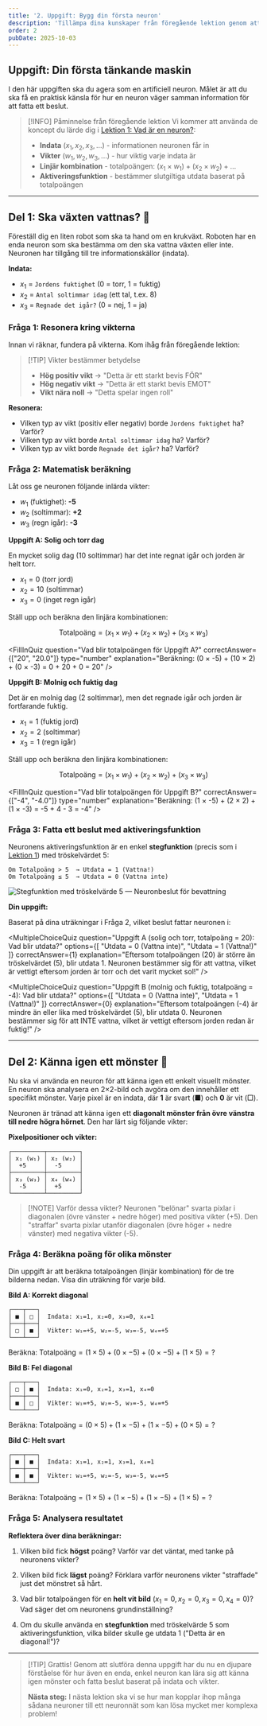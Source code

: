 ```yaml
---
title: '2. Uppgift: Bygg din första neuron'
description: 'Tillämpa dina kunskaper från föregående lektion genom att räkna och resonera kring hur en artificiell neuron fattar beslut i praktiska exempel.'
order: 2
pubDate: 2025-10-03
---
```



## Uppgift: Din första tänkande maskin

I den här uppgiften ska du agera som en artificiell neuron. Målet är att du ska få en praktisk känsla för hur en neuron väger samman information för att fatta ett beslut. 

> [!INFO] Påminnelse från föregående lektion
> Vi kommer att använda de koncept du lärde dig i [Lektion 1: Vad är en neuron?](./1-vad-ar-en-neuron):
> - **Indata** ($x_1, x_2, x_3, ...$) - informationen neuronen får in
> - **Vikter** ($w_1, w_2, w_3, ...$) - hur viktig varje indata är
> - **Linjär kombination** - totalpoängen: $(x_1 \times w_1) + (x_2 \times w_2) + ...$
> - **Aktiveringsfunktion** - bestämmer slutgiltiga utdata baserat på totalpoängen

---

## Del 1: Ska växten vattnas? 🌱

Föreställ dig en liten robot som ska ta hand om en krukväxt. Roboten har en enda neuron som ska bestämma om den ska vattna växten eller inte. Neuronen har tillgång till tre informationskällor (indata).

**Indata:**
- $x_1$ = `Jordens fuktighet` (0 = torr, 1 = fuktig)
- $x_2$ = `Antal soltimmar idag` (ett tal, t.ex. 8)
- $x_3$ = `Regnade det igår?` (0 = nej, 1 = ja)

### Fråga 1: Resonera kring vikterna

Innan vi räknar, fundera på vikterna. Kom ihåg från föregående lektion:

> [!TIP] Vikter bestämmer betydelse
> - **Hög positiv vikt** → "Detta är ett starkt bevis FÖR"
> - **Hög negativ vikt** → "Detta är ett starkt bevis EMOT"
> - **Vikt nära noll** → "Detta spelar ingen roll"

**Resonera:**
- Vilken typ av vikt (positiv eller negativ) borde `Jordens fuktighet` ha? Varför?
- Vilken typ av vikt borde `Antal soltimmar idag` ha? Varför?
- Vilken typ av vikt borde `Regnade det igår?` ha? Varför?

### Fråga 2: Matematisk beräkning

Låt oss ge neuronen följande inlärda vikter:
- $w_1$ (fuktighet): **-5**
- $w_2$ (soltimmar): **+2**
- $w_3$ (regn igår): **-3**

**Uppgift A: Solig och torr dag**

En mycket solig dag (10 soltimmar) har det inte regnat igår och jorden är helt torr.

- $x_1 = 0$ (torr jord)
- $x_2 = 10$ (soltimmar)
- $x_3 = 0$ (inget regn igår)

Ställ upp och beräkna den linjära kombinationen:

$$
\text{Totalpoäng} = (x_1 \times w_1) + (x_2 \times w_2) + (x_3 \times w_3)
$$

<FillInQuiz 
  question="Vad blir totalpoängen för Uppgift A?"
  correctAnswer={["20", "20.0"]}
  type="number"
  explanation="Beräkning: (0 × -5) + (10 × 2) + (0 × -3) = 0 + 20 + 0 = 20"
/>

**Uppgift B: Molnig och fuktig dag**

Det är en molnig dag (2 soltimmar), men det regnade igår och jorden är fortfarande fuktig.

- $x_1 = 1$ (fuktig jord)
- $x_2 = 2$ (soltimmar)
- $x_3 = 1$ (regn igår)

Ställ upp och beräkna den linjära kombinationen:

$$
\text{Totalpoäng} = (x_1 \times w_1) + (x_2 \times w_2) + (x_3 \times w_3)
$$

<FillInQuiz 
  question="Vad blir totalpoängen för Uppgift B?"
  correctAnswer={["-4", "-4.0"]}
  type="number"
  explanation="Beräkning: (1 × -5) + (2 × 2) + (1 × -3) = -5 + 4 - 3 = -4"
/>

### Fråga 3: Fatta ett beslut med aktiveringsfunktion

Neuronens aktiveringsfunktion är en enkel **stegfunktion** (precis som i [Lektion 1](./1-vad-ar-en-neuron#vanliga-aktiveringsfunktioner)) med tröskelvärdet 5:

```
Om Totalpoäng > 5  → Utdata = 1 (Vattna!)
Om Totalpoäng ≤ 5  → Utdata = 0 (Vattna inte)
```

![Stegfunktion med tröskelvärde 5 — Neuronbeslut för bevattning](../../assets/images/step_function.png)

**Din uppgift:**

Baserat på dina uträkningar i Fråga 2, vilket beslut fattar neuronen i:

<MultipleChoiceQuiz 
  question="Uppgift A (solig och torr, totalpoäng = 20): Vad blir utdata?"
  options={[
    "Utdata = 0 (Vattna inte)",
    "Utdata = 1 (Vattna!)"
  ]}
  correctAnswer={1}
  explanation="Eftersom totalpoängen (20) är större än tröskelvärdet (5), blir utdata 1. Neuronen bestämmer sig för att vattna, vilket är vettigt eftersom jorden är torr och det varit mycket sol!"
/>

<MultipleChoiceQuiz 
  question="Uppgift B (molnig och fuktig, totalpoäng = -4): Vad blir utdata?"
  options={[
    "Utdata = 0 (Vattna inte)",
    "Utdata = 1 (Vattna!)"
  ]}
  correctAnswer={0}
  explanation="Eftersom totalpoängen (-4) är mindre än eller lika med tröskelvärdet (5), blir utdata 0. Neuronen bestämmer sig för att INTE vattna, vilket är vettigt eftersom jorden redan är fuktig!"
/>

---

## Del 2: Känna igen ett mönster 🔲

Nu ska vi använda en neuron för att känna igen ett enkelt visuellt mönster. En neuron ska analysera en 2×2-bild och avgöra om den innehåller ett specifikt mönster. Varje pixel är en indata, där **1** är svart (■) och **0** är vit (□).

Neuronen är tränad att känna igen ett **diagonalt mönster från övre vänstra till nedre högra hörnet**. Den har lärt sig följande vikter:

**Pixelpositioner och vikter:**

```
┌─────────┬─────────┐
│ x₁ (w₁) │ x₂ (w₂) │
│  +5     │  -5     │
├─────────┼─────────┤
│ x₃ (w₃) │ x₄ (w₄) │
│  -5     │  +5     │
└─────────┴─────────┘
```

> [!NOTE] Varför dessa vikter?
> Neuronen "belönar" svarta pixlar i diagonalen (övre vänster + nedre höger) med positiva vikter (+5).
> Den "straffar" svarta pixlar utanför diagonalen (övre höger + nedre vänster) med negativa vikter (-5).

### Fråga 4: Beräkna poäng för olika mönster

Din uppgift är att beräkna totalpoängen (linjär kombination) för de tre bilderna nedan. Visa din uträkning för varje bild.

**Bild A: Korrekt diagonal**

```
┌───┬───┐
│ ■ │ □ │  Indata: x₁=1, x₂=0, x₃=0, x₄=1
├───┼───┤
│ □ │ ■ │  Vikter: w₁=+5, w₂=-5, w₃=-5, w₄=+5
└───┴───┘
```

Beräkna: $\text{Totalpoäng} = (1 \times 5) + (0 \times -5) + (0 \times -5) + (1 \times 5) = \text{?}$

**Bild B: Fel diagonal**

```
┌───┬───┐
│ □ │ ■ │  Indata: x₁=0, x₂=1, x₃=1, x₄=0
├───┼───┤
│ ■ │ □ │  Vikter: w₁=+5, w₂=-5, w₃=-5, w₄=+5
└───┴───┘
```

Beräkna: $\text{Totalpoäng} = (0 \times 5) + (1 \times -5) + (1 \times -5) + (0 \times 5) = \text{?}$

**Bild C: Helt svart**

```
┌───┬───┐
│ ■ │ ■ │  Indata: x₁=1, x₂=1, x₃=1, x₄=1
├───┼───┤
│ ■ │ ■ │  Vikter: w₁=+5, w₂=-5, w₃=-5, w₄=+5
└───┴───┘
```

Beräkna: $\text{Totalpoäng} = (1 \times 5) + (1 \times -5) + (1 \times -5) + (1 \times 5) = \text{?}$

### Fråga 5: Analysera resultatet

**Reflektera över dina beräkningar:**

1. Vilken bild fick **högst** poäng? Varför var det väntat, med tanke på neuronens vikter?

2. Vilken bild fick **lägst** poäng? Förklara varför neuronens vikter "straffade" just det mönstret så hårt.

3. Vad blir totalpoängen för en **helt vit bild** ($x_1=0, x_2=0, x_3=0, x_4=0$)? Vad säger det om neuronens grundinställning?

4. Om du skulle använda en **stegfunktion** med tröskelvärde 5 som aktiveringsfunktion, vilka bilder skulle ge utdata 1 ("Detta är en diagonal!")?

---

> [!TIP] Grattis!
> Genom att slutföra denna uppgift har du nu en djupare förståelse för hur även en enda, enkel neuron kan lära sig att känna igen mönster och fatta beslut baserat på indata och vikter.
> 
> **Nästa steg:** I nästa lektion ska vi se hur man kopplar ihop många sådana neuroner till ett neuronnät som kan lösa mycket mer komplexa problem!
